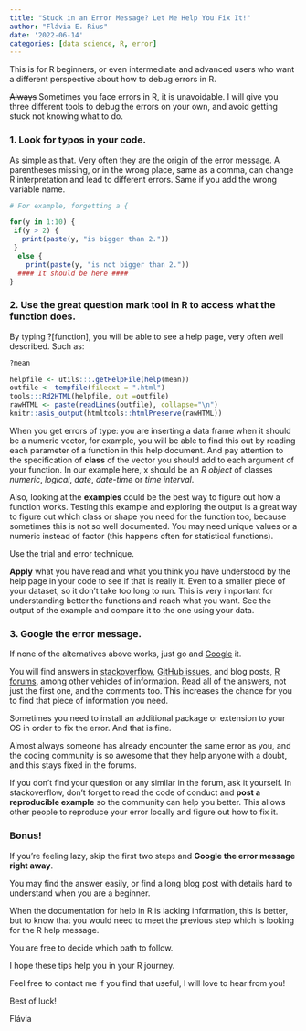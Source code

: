 ```yaml
---
title: "Stuck in an Error Message? Let Me Help You Fix It!"
author: "Flávia E. Rius"
date: '2022-06-14'
categories: [data science, R, error]
---
```


This is for R beginners, or even intermediate and advanced users who want a different perspective about how to debug errors in R.


~~Always~~ Sometimes you face errors in R, it is unavoidable. I will give you three different tools to debug the errors on your own, and avoid getting stuck not knowing what to do.

### 1. Look for typos in your code. 
As simple as that. Very often they are the origin of the error message. 
       A parentheses missing, or in the wrong place, same as a comma, can change R interpretation and lead to different errors. 
       Same if you add the wrong variable name.
       
```r
# For example, forgetting a {

for(y in 1:10) {
 if(y > 2) {
   print(paste(y, "is bigger than 2."))
 }
  else {
    print(paste(y, "is not bigger than 2."))
  #### It should be here ####
}

```


### 2. Use the great question mark tool in R to access what the function does. 
  By typing ?[function], you will be able to see a help page, very often well described. 
  Such as:
  
```r
?mean
```

```r
helpfile <- utils:::.getHelpFile(help(mean))
outfile <- tempfile(fileext = ".html")
tools:::Rd2HTML(helpfile, out =outfile)
rawHTML <- paste(readLines(outfile), collapse="\n")
knitr::asis_output(htmltools::htmlPreserve(rawHTML))
```



   When you get errors of type: you are inserting a data frame when it should be a numeric vector, for example, you will be able to find this out by reading each parameter of a function in this help document. And pay attention to the specification of __class__ of the vector you should add to each argument of your function. In our example here, x should be an _R object_ of classes _numeric_, _logical_, _date_, _date-time_ or _time interval_.
       
Also, looking at the __examples__ could be the best way to figure out how a function works. Testing this example and exploring the output is a great way to figure out which class or shape you need for the function too, because sometimes this is not so well documented. You may need unique values or a numeric instead of factor (this happens often for statistical functions). 
       
Use the trial and error technique. 
       
__Apply__ what you have read and what you think you have understood by the help page in your code to see if that is really it. Even to a smaller piece of your dataset, so it don't take too long to run. This is very important for understanding better the functions and reach what you want. See the output of the example and compare it to the one using your data.

### 3. Google the error message. 

If none of the alternatives above works, just go and [Google](https://www.google.com/) it.

You will find answers in [stackoverflow](https://stackoverflow.com/), [GitHub issues](https://github.com/tidyverse/ggplot2/issues), and blog posts, [R forums](https://community.rstudio.com/), among other vehicles of information. Read all of the answers, not just the first one, and the comments too. This increases the chance for you to find that piece of information you need.

Sometimes you need to install an additional package or extension to your OS in order to fix the error. And that is fine. 
       
Almost always someone has already encounter the same error as you, and the coding community is so awesome that they help anyone with a doubt, and this stays fixed in the forums.

  If you don’t find your question or any similar in the forum, ask it yourself. In stackoverflow, don’t forget to read the code of conduct and __post a reproducible example__ so the community can help you better. This allows other people to reproduce your error locally and figure out how to fix it.

### Bonus! 
 If you’re feeling lazy, skip the first two steps and __Google the error message right away__. 

You may find the answer easily, or find a long blog post with details hard to understand when you are a beginner. 
 
When the documentation for help in R is lacking information, this is better, but to know that you would need to meet the previous step which is looking for the R help message.

You are free to decide which path to follow.

I hope these tips help you in your R journey. 

Feel free to contact me if you find that useful, I will love to hear from you! 

Best of luck!

Flávia